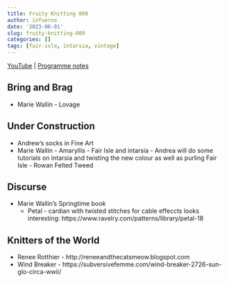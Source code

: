 ```yaml
---
title: Fruity Knitting 009
author: infuerno
date: '2023-06-01'
slug: fruity-knitting-009
categories: []
tags: [fair-isle, intarsia, vintage]
---
```


[YouTube](https://www.youtube.com/watch?v=3DplAyfA0kI) | [Programme notes](https://fruityknitting.com/2016/07/18/vintage-knitting-james-norbury-and-a-bit-of-intarsia/)

## Bring and Brag
* Marie Wallin - Lovage

## Under Construction
* Andrew's socks in Fine Art
* Marie Wallin - Amaryllis - Fair Isle and intarsia - Andrea will do some tutorials on intarsia and twisting the new colour as well as purling Fair Isle - Rowan Felted Tweed

## Discurse
* Marie Wallin's Springtime book
  - Petal - cardian with twisted stitches for cable effeccts looks interesting: https://www.ravelry.com/patterns/library/petal-18

## Knitters of the World
* Renee Rotthier - http://reneeandthecatsmeow.blogspot.com
 - Wind Breaker - https://subversivefemme.com/wind-breaker-2726-sun-glo-circa-wwii/

